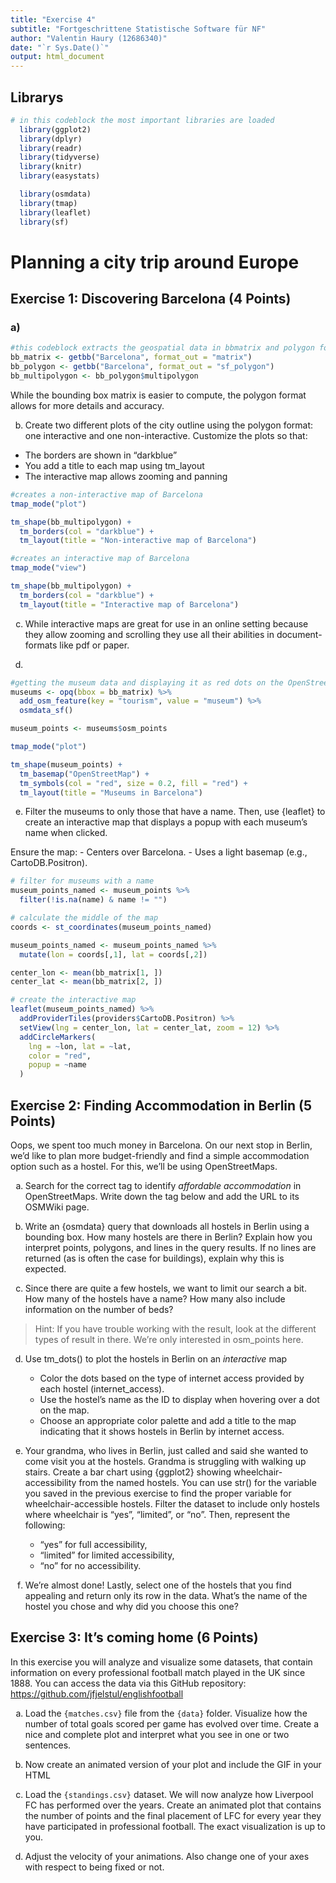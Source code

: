 ```yaml
---
title: "Exercise 4"
subtitle: "Fortgeschrittene Statistische Software für NF"
author: "Valentin Haury (12686340)"
date: "`r Sys.Date()`"
output: html_document 
---
```


## Librarys

```r
# in this codeblock the most important libraries are loaded
  library(ggplot2)
  library(dplyr)
  library(readr)
  library(tidyverse)
  library(knitr)
  library(easystats)

  library(osmdata)
  library(tmap)
  library(leaflet)
  library(sf)
```


# Planning a city trip around Europe

## Exercise 1: Discovering Barcelona (4 Points)

### a)

```r
#this codeblock extracts the geospatial data in bbmatrix and polygon format
bb_matrix <- getbb("Barcelona", format_out = "matrix")
bb_polygon <- getbb("Barcelona", format_out = "sf_polygon")
bb_multipolygon <- bb_polygon$multipolygon
```
While the bounding box matrix is easier to compute, the polygon format allows for more details and accuracy.

b) Create two different plots of the city outline using the polygon format: one interactive and one non-interactive. Customize the plots so that:
  - The borders are shown in "darkblue"
  - You add a title to each map using tm_layout
  - The interactive map allows zooming and panning
  
```r
#creates a non-interactive map of Barcelona
tmap_mode("plot")

tm_shape(bb_multipolygon) +
  tm_borders(col = "darkblue") +
  tm_layout(title = "Non-interactive map of Barcelona")
```

```r
#creates an interactive map of Barcelona
tmap_mode("view")

tm_shape(bb_multipolygon) +
  tm_borders(col = "darkblue") +
  tm_layout(title = "Interactive map of Barcelona")
```

c) 
While interactive maps are great for use in an online setting because they allow zooming
and scrolling they use all their abilities in document-formats like pdf or paper.


d) 
	
```r
#getting the museum data and displaying it as red dots on the OpenStreetMap
museums <- opq(bbox = bb_matrix) %>%
  add_osm_feature(key = "tourism", value = "museum") %>%
  osmdata_sf()

museum_points <- museums$osm_points

tmap_mode("plot")

tm_shape(museum_points) +
  tm_basemap("OpenStreetMap") +
  tm_symbols(col = "red", size = 0.2, fill = "red") +
  tm_layout(title = "Museums in Barcelona")
```


e) Filter the museums to only those that have a name. Then, use {leaflet} to create an interactive map that displays a popup with each museum’s name when clicked. 

Ensure the map:
	-	Centers over Barcelona.
	-	Uses a light basemap (e.g., CartoDB.Positron).
	
```r
# filter for museums with a name
museum_points_named <- museum_points %>%
  filter(!is.na(name) & name != "")

# calculate the middle of the map
coords <- st_coordinates(museum_points_named)

museum_points_named <- museum_points_named %>%
  mutate(lon = coords[,1], lat = coords[,2])

center_lon <- mean(bb_matrix[1, ])
center_lat <- mean(bb_matrix[2, ])

# create the interactive map
leaflet(museum_points_named) %>%
  addProviderTiles(providers$CartoDB.Positron) %>%
  setView(lng = center_lon, lat = center_lat, zoom = 12) %>%
  addCircleMarkers(
    lng = ~lon, lat = ~lat,
    color = "red",
    popup = ~name
  )
```


## Exercise 2: Finding Accommodation in Berlin (5 Points)

Oops, we spent too much money in Barcelona. On our next stop in Berlin, we'd like to plan more budget-friendly and find a simple accommodation option such as a hostel. For this, we'll be using OpenStreetMaps.

a) Search for the correct tag to identify *affordable accommodation* in OpenStreetMaps. Write down the tag below and add the URL to its OSMWiki page. 

b) Write an {osmdata} query that downloads all hostels in Berlin using a bounding box. How many hostels are there in Berlin?
Explain how you interpret points, polygons, and lines in the query results. If no lines are returned (as is often the case for buildings), explain why this is expected. 

c) Since there are quite a few hostels, we want to limit our search a bit. How many of the hostels have a name? How many also include information on the number of beds? 

> Hint: If you have trouble working with the result, look at the different types of result in there. We're only interested in osm_points here.

d) Use tm_dots() to plot the hostels in Berlin on an *interactive* map 

	-	Color the dots based on the type of internet access provided by each hostel (internet_access). 
	-	Use the hostel’s name as the ID to display when hovering over a dot on the map. 
	-	Choose an appropriate color palette and	add a title to the map indicating that it shows hostels in Berlin by internet access.

e) Your grandma, who lives in Berlin, just called and said she wanted to come visit you at the hostels. Grandma is struggling with walking up stairs. Create a bar chart using {ggplot2} showing wheelchair-accessibility from the named hostels. You can use str() for the variable you saved in the previous exercise to find the proper variable for wheelchair-accessible hostels. Filter the dataset to include only hostels where wheelchair is "yes", "limited", or "no". Then, represent the following:
	-	"yes" for full accessibility,
	-	"limited" for limited accessibility,
	-	"no" for no accessibility.

f) We're almost done! Lastly, select one of the hostels that you find appealing and return only its row in the data. What's the name of the hostel you chose and why did you choose this one?

## Exercise 3: It's coming home (6 Points)

In this exercise you will analyze and visualize some datasets, that contain information on every professional football match played in the UK since 1888. 
You can access the data via this GitHub repository: <https://github.com/jfjelstul/englishfootball>

a) Load the `{matches.csv}` file from the `{data}` folder. Visualize how the number of total goals scored per game has evolved over time. Create a nice and complete plot and interpret what you see in one or two sentences. 

b) Now create an animated version of your plot and include the GIF in your HTML 

c) Load the `{standings.csv}` dataset. We will now analyze how Liverpool FC has performed over the years. Create an animated plot that contains the number of points and the final placement of LFC for every year they have participated in professional football. The exact visualization is up to you.

d) Adjust the velocity of your animations. Also change one of your axes with respect to being fixed or not. 


